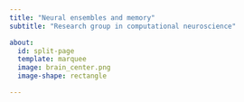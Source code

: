 ```yaml
---
title: "Neural ensembles and memory"
subtitle: "Research group in computational neuroscience"

about:
  id: split-page
  template: marquee
  image: brain_center.png
  image-shape: rectangle

---
```


